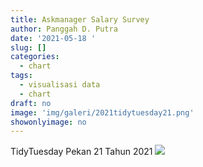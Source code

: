 ```yaml
---
title: Askmanager Salary Survey
author: Panggah D. Putra
date: '2021-05-18 '
slug: []
categories:
  - chart
tags:
  - visualisasi data
  - chart
draft: no
image: 'img/galeri/2021tidytuesday21.png'
showonlyimage: no
---
```

TidyTuesday Pekan 21 Tahun 2021
<!--more-->
![](images/2021tidytuesday21.png)